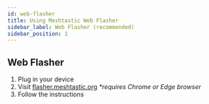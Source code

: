 ```yaml
---
id: web-flasher
title: Using Meshtastic Web Flasher
sidebar_label: Web Flasher (recommended)
sidebar_position: 1
---
```


## Web Flasher

1. Plug in your device
2. Visit [flasher.meshtastic.org](https://flasher.meshtastic.org) _\*requires Chrome or Edge browser_
3. Follow the instructions